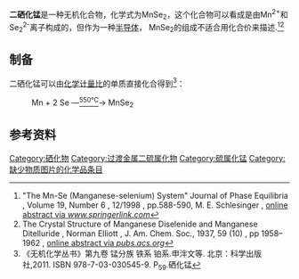 {{chembox
| verifiedrevid = 376463673
|   Name = 二硒化锰
|   ImageFile =Kristallstruktur_Pyrit.png
<!-- | ImageSize = 200px -->
|   ImageName = 二硒化锰(II)
|   OtherNames =
| Section1 = {{Chembox Identifiers
|   CASNo_Ref = {{cascite|correct|??}}
| CASNo = 12299-98-8  
|  CASNo2 = 524744-79-4
|   PubChem = 83014
  }}
| Section2 = {{Chembox Properties
|   Formula = MnSe<sub>2</sub>
|   MolarMass = 212.86
|   Appearance = 灰色、无嗅的粉末
|   Density = 5.55 g/cm<sup>3</sup>（固体）
|   Solubility = 难溶
|   MeltingPt = 
|   BoilingPt = 
  }}
| Section3 = {{Chembox Structure
| CrystalStruct = 黄铁矿结构<ref name=wc />
| Coordination = 
| MolShape =
  }}
| Section7 = {{Chembox Hazards
|   EUClass = 未列出
  }}
| Section8 = {{Chembox Related
|   OtherAnions = [[二硫化锰|二硫化锰]]<br />[[二碲化锰|二碲化锰]]
|   OtherCations = 
|   OtherCpds = [[硒化锰|硒化锰]]<br />[[硒化氢|硒化氢]]
  }}
}}

'''二硒化锰'''是一种无机化合物，化学式为MnSe<sub>2</sub>，这个化合物可以看成是由Mn<sup>2+</sup>和Se<sub>2</sub><sup>2-</sup>离子构成的，但作为一种[[半导体|半导体]]， MnSe<sub>2</sub>的组成不适合用化合价来描述.<ref>"The Mn-Se (Manganese-selenium) System" Journal of Phase Equilibria , Volume 19, Number 6 , 12/1998 , pp.588-590, M. E. Schlesinger , [http://www.springerlink.com/content/lu3j13412p8p6j63/ online abstract via ''www.springerlink.com'']{{Dead link|date=2020年2月 |bot=InternetArchiveBot |fix-attempted=yes }}</ref><ref>The Crystal Structure of Manganese Diselenide and Manganese Ditelluride , Norman Elliott , J. Am. Chem. Soc., 1937, 59 (10) , pp 1958–1962 , [http://pubs.acs.org/doi/abs/10.1021/ja01289a049 online abstract via ''pubs.acs.org'']</ref>

==制备==
二硒化锰可以由[[化学计量比|化学计量比]]的单质直接化合得到<ref name=wc>《无机化学丛书》第九卷 锰分族 铁系 铂系.申泮文等. 北京：科学出版社,2011. ISBN 978-7-03-030545-9. P<sub>59</sub>.硒化锰</ref>：
:Mn + 2 Se —<u><sup>550℃</sup></u>→ MnSe<sub>2</sub>

==参考资料==
{{reflist}}

{{锰化合物}}
{{硒化物}}
[[Category:硒化物|Category:硒化物]]
[[Category:过渡金属二硫属化物|Category:过渡金属二硫属化物]]
[[Category:硫属化锰|Category:硫属化锰]]
[[Category:缺少物质图片的化学品条目|Category:缺少物质图片的化学品条目]]